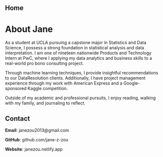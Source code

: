 ## Home

# About Jane

As a student at UCLA pursuing a capstone major in Statistics and Data Science, I possess a strong foundation in statistical analysis and data interpretation. I am one of nineteen nationwide Products and Technology Intern at PwC, where I applying my data analytics and business skills to a real-world pro bono consulting project.

Through machine learning techniques, I provide insightful recommendations to our DataResolution clients. Additionally, I have project management experience through my work with American Express and a Google-sponsored Kaggle competition.

Outside of my academic and professional pursuits, I enjoy reading, walking with my family, and journaling to reflect.

## Contact

**Email**: janezou2013@gmail.com

**GitHub**: github.com/jane-z-zou

**Website**: janezou.netlify.app
